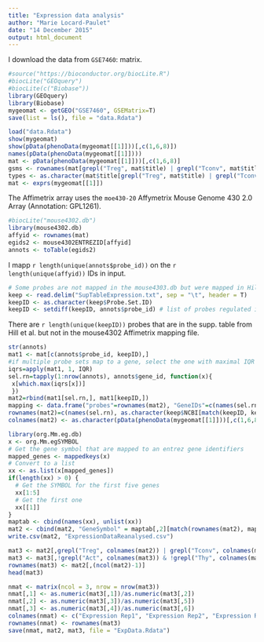 ```yaml
---
title: "Expression data analysis"
author: "Marie Locard-Paulet"
date: "14 December 2015"
output: html_document
---
```


I download the data from `GSE7460`: matrix.

```r
#source("https://bioconductor.org/biocLite.R")
#biocLite("GEOquery")
#biocLite(c("Biobase"))
library(GEOquery)
library(Biobase)
mygeomat <- getGEO("GSE7460", GSEMatrix=T)
save(list = ls(), file = "data.Rdata")
```

```r
load("data.Rdata")
show(mygeomat)
show(pData(phenoData(mygeomat[[1]]))[,c(1,6,8)])
names(pData(phenoData(mygeomat[[1]])))
mat <- pData(phenoData(mygeomat[[1]]))[,c(1,6,8)]
gsms <- rownames(mat[grepl("Treg", mat$title) | grepl("Tconv", mat$title),])
types <- as.character(mat$title[grepl("Treg", mat$title) | grepl("Tconv", mat$title)])
mat <- exprs(mygeomat[[1]])
```

The Affimetrix array uses the `moe430-20` Affymetrix Mouse Genome 430 2.0 Array (Annotation: GPL1261).

```r
#biocLite("mouse4302.db")
library(mouse4302.db)
affyid <- rownames(mat)
egids2 <- mouse4302ENTREZID[affyid]
annots <- toTable(egids2)
```

I mapp `r length(unique(annots$probe_id))` on the `r length(unique(affyid))` IDs in input.

```r
# Some probes are not mapped in the mouse4303.db but were mapped in Hill et al.'s analysis. I keep the probe names in their list of "signature genes".
keep <- read.delim("SupTableExpression.txt", sep = "\t", header = T)
keepID <- as.character(keep$Probe.Set.ID)
keepID <- setdiff(keepID, annots$probe_id) # list of probes regulated in the paper but not present in our mapping Affimetrix file.
```

There are `r length(unique(keepID))` probes that are in the supp. table from Hill et al. but not in the mouse4302 Affimetrix mapping file.

```r
str(annots)
mat1 <- mat[c(annots$probe_id, keepID),]
#if multiple probe sets map to a gene, select the one with maximal IQR 
iqrs=apply(mat1, 1, IQR)
sel.rn=tapply(1:nrow(annots), annots$gene_id, function(x){
 x[which.max(iqrs[x])]
 })
mat2=rbind(mat1[sel.rn,], mat1[keepID,])
mapping <- data.frame("probes"=rownames(mat2), "GeneIDs"=c(names(sel.rn), rep(NA, length(keepID))))
rownames(mat2)=c(names(sel.rn), as.character(keep$NCBI[match(keepID, keep$Probe.Set.ID)]))
colnames(mat2) <- as.character(pData(phenoData(mygeomat[[1]]))[,c(1,6,8)]$title)

library(org.Mm.eg.db)
x <- org.Mm.egSYMBOL
# Get the gene symbol that are mapped to an entrez gene identifiers
mapped_genes <- mappedkeys(x)
# Convert to a list
xx <- as.list(x[mapped_genes])
if(length(xx) > 0) {
  # Get the SYMBOL for the first five genes
  xx[1:5]
  # Get the first one
  xx[[1]]
}
maptab <- cbind(names(xx), unlist(xx))
mat2 <- cbind(mat2, "GeneSymbol" = maptab[,2][match(rownames(mat2), maptab[,1])], "probes" = as.character(mapping$probes))
write.csv(mat2, "ExpressionDataReanalysed.csv")
```

```r
mat3 <- mat2[,grepl("Treg", colnames(mat2)) | grepl("Tconv", colnames(mat2))]
mat3 <- mat3[,!grepl("Act", colnames(mat3)) & !grepl("Thy", colnames(mat3))]
rownames(mat3) <- mat2[,(ncol(mat2)-1)]
head(mat3)

nmat <- matrix(ncol = 3, nrow = nrow(mat3))
nmat[,1] <- as.numeric(mat3[,1])/as.numeric(mat3[,2])
nmat[,2] <- as.numeric(mat3[,3])/as.numeric(mat3[,5])
nmat[,3] <- as.numeric(mat3[,4])/as.numeric(mat3[,6])
colnames(nmat) <- c("Expression Rep1", "Expression Rep2", "Expression Rep3")
rownames(nmat) <- rownames(mat3)
save(nmat, mat2, mat3, file = "ExpData.Rdata")
```

